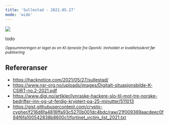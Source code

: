 ```yaml
---
title: 'Sullestad - 2021.05.27'
mode: 'wide'
---
```


<Frame>
<img src="/images/sullestad.png" />
</Frame>

todo

<sup><i>Oppsummeringen er laget av en KI-tjeneste fra OpenAI. Innholdet er kvalitetssikret før publisering</i></sup>

## Refereranser
- https://hacknotice.com/2021/05/27/sullestad/
- https://www.nsr-org.no/uploads/images/Digitalt-situasjonsbilde-K-CSIRT-no.2-2021.pdf
- https://www.digi.no/artikler/lynraske-hackere-slo-til-mot-tre-norske-bedrifter-inn-og-ut-ferdig-kryptert-pa-25-minutter/511013
- https://gist.githubusercontent.com/crypto-cypher/f216d6fa4816ffa93c5270b001dc4bdc/raw/21f009369aacdeec0f94f6fa100542838b8600c1/fortinet_victim_list_2021.txt
